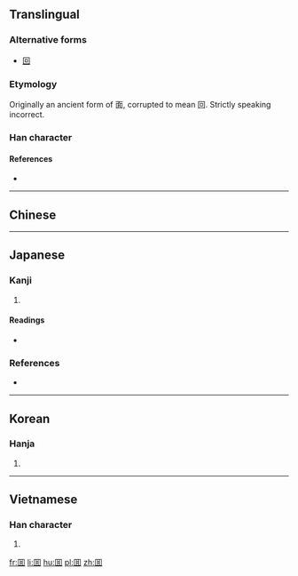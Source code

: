 ==Translingual==
===Alternative forms===
* [[回]]

===Etymology===
Originally an ancient form of 面, corrupted to mean 回.  Strictly speaking incorrect.

===Han character===
{{Han char|rn=31|rad=囗|as=04|sn=7|four=|canj=WSL}}

====References====
* {{Han ref|kx=0217.160|dkj=04713|dj=0444.190|hdz=10715.010|uh=56EC|ud=22252}}

----

==Chinese==
{{zh-see|回|v}}

----

==Japanese==

===Kanji===
{{ja-kanji|grade=|rs=囗04}}

# {{alternative form of|回|lang=ja}}

====Readings====
* {{ja-readings|on=[[かい]] (kai), [[めん]] (men)|kun=[[まわる]] (mawaru)}}

===References===
* {{R:Koseki Moji|053840}}

----

==Korean==

===Hanja===
{{ko-hanja|hangeul=회|rv=hoe|mr=hoe}}

# {{defn|lang=ko|sort=囗04}}

----

==Vietnamese==

===Han character===
{{vi-hantu|[[hồi]]|rs=囗04}}

# {{defn|lang=vi|sort=囗04}}

[[fr:囬]]
[[li:囬]]
[[hu:囬]]
[[pl:囬]]
[[zh:囬]]